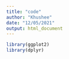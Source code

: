 ```yaml
---
title: "code"
author: "Khushee"
date: "12/05/2021"
output: html_document
---
```


```r
library(ggplot2)
library(dplyr)


```
